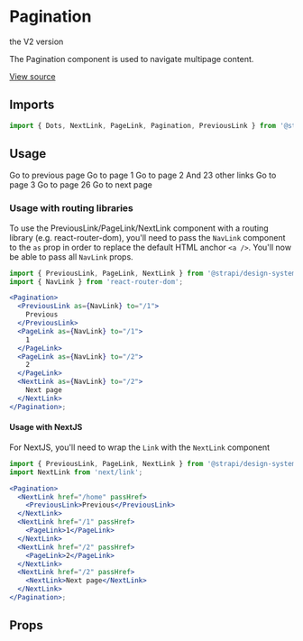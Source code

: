 <!--- Pagination.stories.mdx --->




<Meta title="Design System/Components/Pagination" component={Pagination} />

# Pagination

<DeprecationNotice href="/?path=/docs/design-system-components-v2-pagination--base">the V2 version</DeprecationNotice>

The Pagination component is used to navigate multipage content.

[View source](https://github.com/strapi/design-system/tree/main/packages/strapi-design-system/src/Pagination)

## Imports

```js
import { Dots, NextLink, PageLink, Pagination, PreviousLink } from '@strapi/design-system';
```

## Usage

<Canvas>
  <Story name="base">
    <Pagination activePage={1} pageCount={26}>
      <PreviousLink to="/1">Go to previous page</PreviousLink>
      <PageLink number={1} to="/1">
        Go to page 1
      </PageLink>
      <PageLink number={2} to="/2">
        Go to page 2
      </PageLink>
      <Dots>And 23 other links</Dots>
      <PageLink number={25} to="/25">
        Go to page 3
      </PageLink>
      <PageLink number={26} to="/26">
        Go to page 26
      </PageLink>
      <NextLink to="/3">Go to next page</NextLink>
    </Pagination>
  </Story>
</Canvas>

### Usage with routing libraries

To use the PreviousLink/PageLink/NextLink component with a routing library (e.g. react-router-dom), you'll need to pass
the `NavLink` component to the `as` prop in order to replace the default HTML anchor `<a />`. You'll now be able to pass
all `NavLink` props.

```jsx
import { PreviousLink, PageLink, NextLink } from '@strapi/design-system';
import { NavLink } from 'react-router-dom';

<Pagination>
  <PreviousLink as={NavLink} to="/1">
    Previous
  </PreviousLink>
  <PageLink as={NavLink} to="/1">
    1
  </PageLink>
  <PageLink as={NavLink} to="/2">
    2
  </PageLink>
  <NextLink as={NavLink} to="/2">
    Next page
  </NextLink>
</Pagination>;
```

#### Usage with NextJS

For NextJS, you'll need to wrap the `Link` with the `NextLink` component

```jsx
import { PreviousLink, PageLink, NextLink } from '@strapi/design-system';
import NextLink from 'next/link';

<Pagination>
  <NextLink href="/home" passHref>
    <PreviousLink>Previous</PreviousLink>
  </NextLink>
  <NextLink href="/1" passHref>
    <PageLink>1</PageLink>
  </NextLink>
  <NextLink href="/2" passHref>
    <PageLink>2</PageLink>
  </NextLink>
  <NextLink href="/2" passHref>
    <NextLink>Next page</NextLink>
  </NextLink>
</Pagination>;
```

## Props

<ArgsTable of={Pagination} />
